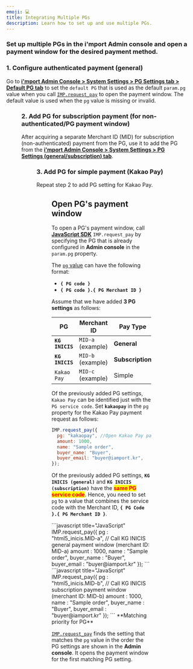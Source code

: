 ```yaml
---
emoji: 💻
title: Integrating Multiple PGs
description: Learn how to set up and use multiple PGs.
---
```




### Set up multiple PGs in the i'mport **Admin console** and open a payment window for the desired payment method.

### 1. Configure authenticated payment (general)

Go to [**i'mport Admin Console > System Settings > PG Settings tab > Default PG tab**](https://admin.iamport.kr/settings#tab_pg) to set the `default PG` that is used as the default `param.pg` value when you call [`IMP.request_pay`](https://docs.iamport.kr/en-US/sdk/javascript-sdk#request_pay) to open the payment window. The default value is used when the `pg` value is missing or invalid.

<Figure
  src="/gitbook-assets/en/image (131).png"
  caption="Configure authenticated payment (general)"
/>

### 2. Add PG for subscription payment (for non-authenticated/**PG payment window)**

After acquiring a separate Merchant ID (MID) for subscription (non-authenticated) payment from the PG, use it to add the PG from the [**i'mport Admin Console > System Settings > PG Settings (general/subscription) tab**](https://admin.iamport.kr/settings#tab_pg).

<Figure src="/gitbook-assets/en/image (14).png" caption="Add new PG page" />

### 3. **Add PG for simple payment (Kakao Pay)**

Repeat step 2 to add PG setting for Kakao Pay.

<Figure
  src="/gitbook-assets/en/image (76).png"
  caption="Add simple payment Kakao Pay"
/>

## Open PG's payment window <a href="#pg" id="pg"></a>

To open a PG's payment window, call [**JavaScript SDK**](../sdk/javascript-sdk/) `IMP.request_pay` by specifying the PG that is already configured in **Admin console** in the `param.pg` property.

The [`pg` value](https://docs.iamport.kr/en-US/sdk/javascript-sdk#request_pay) can have the following format:

- **`{ PG code }`**
- **`{ PG code }.{ PG Merchant ID }`**

Assume that we have added **3 PG settings** as follows:

| PG              | Merchant ID       | Pay Type         | Default PG |
| --------------- | ----------------- | ---------------- | ---------- |
| **`KG INICIS`** | `MID-a` (example) | **General**      | O          |
| **`KG INICIS`** | `MID-b` (example) | **Subscription** | X          |
| `Kakao Pay`     | `MID-c` (example) | Simple           | X          |

Of the previously added PG settings, `Kakao Pay` can be identified just with the `PG service code`. Set **`kakaopay`** in the `pg` property for the Kakao Pay payment request as follows:

```javascript title="client-side"
IMP.request_pay({
  pg: "kakaopay", //Open Kakao Pay payment page
  amount: 1000,
  name: "Sample order",
  buyer_name: "Buyer",
  buyer_email: "buyer@iamport.kr",
});
```

Of the previously added PG settings, **`KG INICIS (general)`** and **`KG INICIS (subscription)`** have the <mark style="color:red;">**same PG service code**</mark>. Hence, you need to set `pg` to a value that combines the service code with the Merchant ID, **`{ PG Code }.{ PG Merchant ID }`**.

<Tabs>
<Tab title="KG Inicis general payment window call">
```javascript title="JavaScript"
IMP.request_pay({
    pg : "html5_inicis.MID-a",  // Call KG INICIS general payment window (merchant ID: MID-a)
    amount : 1000,
    name : "Sample order",
    buyer_name : "Buyer",
    buyer_email : "buyer@iamport.kr"
  });
```

</Tab>

<Tab title="KG Inicis subscription payment window call">
```javascript title="JavaScript"
IMP.request_pay({
    pg : "html5_inicis.MID-b",  // Call KG INICIS subscription payment window (merchant ID: MID-b)
    amount : 1000,
    name : "Sample order",
    buyer_name : "Buyer",
    buyer_email : "buyer@iamport.kr"
  });
```

</Tab>
</Tabs>

<Hint style="info">
**Matching priority for PG**

[`IMP.request_pay`](https://docs.iamport.kr/en-US/sdk/javascript-sdk#request_pay) finds the setting that matches the `pg` value in the order the PG settings are shown in the **Admin console**. It opens the payment window for the first matching PG setting.

</Hint>
